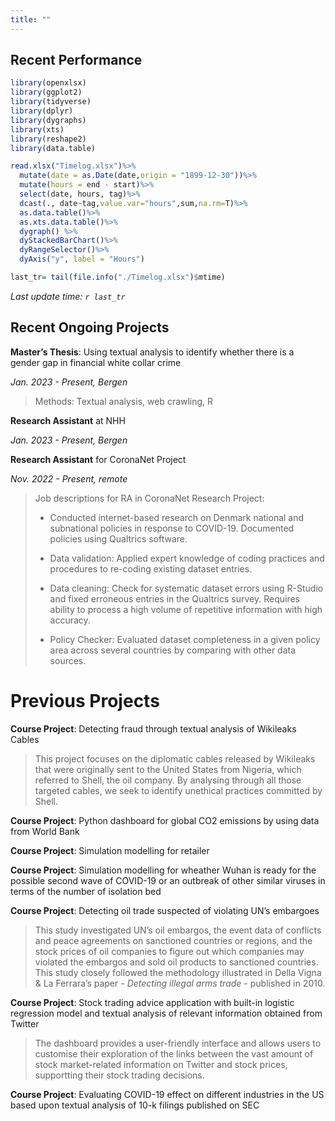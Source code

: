 ```yaml
---
title: ""
---
```


## Recent Performance

```r
library(openxlsx)
library(ggplot2)
library(tidyverse)
library(dplyr)
library(dygraphs)
library(xts)
library(reshape2)
library(data.table)
```

```r
read.xlsx("Timelog.xlsx")%>%
  mutate(date = as.Date(date,origin = "1899-12-30"))%>%
  mutate(hours = end - start)%>%
  select(date, hours, tag)%>%
  dcast(., date~tag,value.var="hours",sum,na.rm=T)%>%
  as.data.table()%>%
  as.xts.data.table()%>%
  dygraph() %>% 
  dyStackedBarChart()%>%
  dyRangeSelector()%>%
  dyAxis("y", label = "Hours")
```

```r
last_tr= tail(file.info("./Timelog.xlsx")$mtime)
```

*Last update time: `r last_tr`*

## Recent Ongoing Projects

**Master's Thesis**: Using textual analysis to identify whether there is a gender gap in financial white collar crime

*Jan. 2023 - Present, Bergen*

> Methods: Textual analysis, web crawling, R

**Research Assistant** at NHH

*Jan. 2023 - Present, Bergen*

**Research Assistant** for CoronaNet Project

*Nov. 2022 - Present, remote*

> Job descriptions for RA in CoronaNet Research Project:
>
> -   Conducted internet-based research on Denmark national and subnational policies in response to COVID-19. Documented policies using Qualtrics software.
>
> -   Data validation: Applied expert knowledge of coding practices and procedures to re-coding existing dataset entries.
>
> -   Data cleaning: Check for systematic dataset errors using R-Studio and fixed erroneous entries in the Qualtrics survey. Requires ability to process a high volume of repetitive information with high accuracy.
>
> -   Policy Checker: Evaluated dataset completeness in a given policy area across several countries by comparing with other data sources.

# Previous Projects

**Course Project**: Detecting fraud through textual analysis of Wikileaks Cables

> This project focuses on the diplomatic cables released by Wikileaks that were originally sent to the United States from Nigeria, which referred to Shell, the oil company. By analysing through all those targeted cables, we seek to identify unethical practices committed by Shell.

**Course Project**: Python dashboard for global CO2 emissions by using data from World Bank

**Course Project**: Simulation modelling for retailer

**Course Project**: Simulation modelling for wheather Wuhan is ready for the possible second wave of COVID-19 or an outbreak of other similar viruses in terms of the number of isolation bed

**Course Project**: Detecting oil trade suspected of violating UN's embargoes

> This study investigated UN's oil embargos, the event data of conflicts and peace agreements on sanctioned countries or regions, and the stock prices of oil companies to figure out which companies may violated the embargos and sold oil products to sanctioned countries. This study closely followed the methodology illustrated in Della Vigna & La Ferrara's paper - *Detecting illegal arms trade* - published in 2010.

**Course Project**: Stock trading advice application with built-in logistic regression model and textual analysis of relevant information obtained from Twitter

> The dashboard provides a user-friendly interface and allows users to customise their exploration of the links between the vast amount of stock market-related information on Twitter and stock prices, supportting their stock trading decisions.

**Course Project**: Evaluating COVID-19 effect on different industries in the US based upon textual analysis of 10-k filings published on SEC
